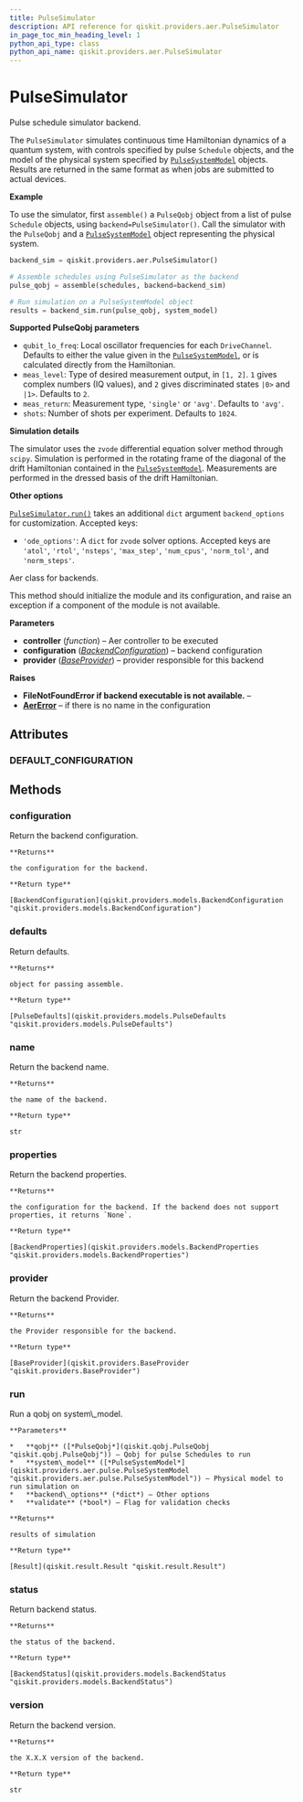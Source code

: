```yaml
---
title: PulseSimulator
description: API reference for qiskit.providers.aer.PulseSimulator
in_page_toc_min_heading_level: 1
python_api_type: class
python_api_name: qiskit.providers.aer.PulseSimulator
---
```


# PulseSimulator

<Class id="qiskit.providers.aer.PulseSimulator" isDedicatedPage={true} github="https://github.com/qiskit/qiskit-aer/tree/stable/0.5/qiskit/providers/aer/backends/pulse_simulator.py" signature="PulseSimulator(configuration=None, provider=None)">
  Pulse schedule simulator backend.

  The `PulseSimulator` simulates continuous time Hamiltonian dynamics of a quantum system, with controls specified by pulse `Schedule` objects, and the model of the physical system specified by [`PulseSystemModel`](qiskit.providers.aer.pulse.PulseSystemModel "qiskit.providers.aer.pulse.PulseSystemModel") objects. Results are returned in the same format as when jobs are submitted to actual devices.

  **Example**

  To use the simulator, first `assemble()` a `PulseQobj` object from a list of pulse `Schedule` objects, using `backend=PulseSimulator()`. Call the simulator with the `PulseQobj` and a [`PulseSystemModel`](qiskit.providers.aer.pulse.PulseSystemModel "qiskit.providers.aer.pulse.PulseSystemModel") object representing the physical system.

  ```python
  backend_sim = qiskit.providers.aer.PulseSimulator()

  # Assemble schedules using PulseSimulator as the backend
  pulse_qobj = assemble(schedules, backend=backend_sim)

  # Run simulation on a PulseSystemModel object
  results = backend_sim.run(pulse_qobj, system_model)
  ```

  **Supported PulseQobj parameters**

  *   `qubit_lo_freq`: Local oscillator frequencies for each `DriveChannel`. Defaults to either the value given in the [`PulseSystemModel`](qiskit.providers.aer.pulse.PulseSystemModel "qiskit.providers.aer.pulse.PulseSystemModel"), or is calculated directly from the Hamiltonian.
  *   `meas_level`: Type of desired measurement output, in `[1, 2]`. `1` gives complex numbers (IQ values), and `2` gives discriminated states `|0>` and `|1>`. Defaults to `2`.
  *   `meas_return`: Measurement type, `'single'` or `'avg'`. Defaults to `'avg'`.
  *   `shots`: Number of shots per experiment. Defaults to `1024`.

  **Simulation details**

  The simulator uses the `zvode` differential equation solver method through `scipy`. Simulation is performed in the rotating frame of the diagonal of the drift Hamiltonian contained in the [`PulseSystemModel`](qiskit.providers.aer.pulse.PulseSystemModel "qiskit.providers.aer.pulse.PulseSystemModel"). Measurements are performed in the dressed basis of the drift Hamiltonian.

  **Other options**

  [`PulseSimulator.run()`](qiskit.providers.aer.PulseSimulator#run "qiskit.providers.aer.PulseSimulator.run") takes an additional `dict` argument `backend_options` for customization. Accepted keys:

  *   `'ode_options'`: A `dict` for `zvode` solver options. Accepted keys are `'atol'`, `'rtol'`, `'nsteps'`, `'max_step'`, `'num_cpus'`, `'norm_tol'`, and `'norm_steps'`.

  Aer class for backends.

  This method should initialize the module and its configuration, and raise an exception if a component of the module is not available.

  **Parameters**

  *   **controller** (*function*) – Aer controller to be executed
  *   **configuration** ([*BackendConfiguration*](qiskit.providers.models.BackendConfiguration "qiskit.providers.models.BackendConfiguration")) – backend configuration
  *   **provider** ([*BaseProvider*](qiskit.providers.BaseProvider "qiskit.providers.BaseProvider")) – provider responsible for this backend

  **Raises**

  *   **FileNotFoundError if backend executable is not available.** –
  *   [**AerError**](qiskit.providers.aer.AerError "qiskit.providers.aer.AerError") – if there is no name in the configuration

  ## Attributes

  ### DEFAULT\_CONFIGURATION

  <Attribute id="qiskit.providers.aer.PulseSimulator.DEFAULT_CONFIGURATION" attributeValue="{'backend_name': 'pulse_simulator', 'backend_version': '0.5.2', 'basis_gates': [], 'conditional': True, 'coupling_map': None, 'description': 'A pulse-based Hamiltonian simulator for Pulse Qobj files', 'gates': [], 'local': True, 'max_shots': 1000000, 'meas_levels': [0, 1, 2], 'memory': False, 'n_qubits': 20, 'open_pulse': True, 'simulator': True, 'url': 'https://github.com/Qiskit/qiskit-aer'}" />

  ## Methods

  ### configuration

  <Function id="qiskit.providers.aer.PulseSimulator.configuration" signature="PulseSimulator.configuration()">
    Return the backend configuration.

    **Returns**

    the configuration for the backend.

    **Return type**

    [BackendConfiguration](qiskit.providers.models.BackendConfiguration "qiskit.providers.models.BackendConfiguration")
  </Function>

  ### defaults

  <Function id="qiskit.providers.aer.PulseSimulator.defaults" signature="PulseSimulator.defaults()">
    Return defaults.

    **Returns**

    object for passing assemble.

    **Return type**

    [PulseDefaults](qiskit.providers.models.PulseDefaults "qiskit.providers.models.PulseDefaults")
  </Function>

  ### name

  <Function id="qiskit.providers.aer.PulseSimulator.name" signature="PulseSimulator.name()">
    Return the backend name.

    **Returns**

    the name of the backend.

    **Return type**

    str
  </Function>

  ### properties

  <Function id="qiskit.providers.aer.PulseSimulator.properties" signature="PulseSimulator.properties()">
    Return the backend properties.

    **Returns**

    the configuration for the backend. If the backend does not support properties, it returns `None`.

    **Return type**

    [BackendProperties](qiskit.providers.models.BackendProperties "qiskit.providers.models.BackendProperties")
  </Function>

  ### provider

  <Function id="qiskit.providers.aer.PulseSimulator.provider" signature="PulseSimulator.provider()">
    Return the backend Provider.

    **Returns**

    the Provider responsible for the backend.

    **Return type**

    [BaseProvider](qiskit.providers.BaseProvider "qiskit.providers.BaseProvider")
  </Function>

  ### run

  <Function id="qiskit.providers.aer.PulseSimulator.run" signature="PulseSimulator.run(qobj, system_model, backend_options=None, validate=False)">
    Run a qobj on system\_model.

    **Parameters**

    *   **qobj** ([*PulseQobj*](qiskit.qobj.PulseQobj "qiskit.qobj.PulseQobj")) – Qobj for pulse Schedules to run
    *   **system\_model** ([*PulseSystemModel*](qiskit.providers.aer.pulse.PulseSystemModel "qiskit.providers.aer.pulse.PulseSystemModel")) – Physical model to run simulation on
    *   **backend\_options** (*dict*) – Other options
    *   **validate** (*bool*) – Flag for validation checks

    **Returns**

    results of simulation

    **Return type**

    [Result](qiskit.result.Result "qiskit.result.Result")
  </Function>

  ### status

  <Function id="qiskit.providers.aer.PulseSimulator.status" signature="PulseSimulator.status()">
    Return backend status.

    **Returns**

    the status of the backend.

    **Return type**

    [BackendStatus](qiskit.providers.models.BackendStatus "qiskit.providers.models.BackendStatus")
  </Function>

  ### version

  <Function id="qiskit.providers.aer.PulseSimulator.version" signature="PulseSimulator.version()">
    Return the backend version.

    **Returns**

    the X.X.X version of the backend.

    **Return type**

    str
  </Function>
</Class>

